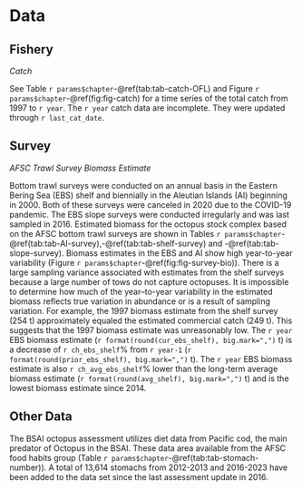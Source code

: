 # Data

## Fishery

*Catch*

See Table `r params$chapter`-\@ref(tab:tab-catch-OFL) and Figure `r params$chapter`-\@ref(fig:fig-catch) for a time series of the total catch from 1997 to `r year`. The `r year` catch data are incomplete. They were updated through `r last_cat_date`. 

## Survey

*AFSC Trawl Survey Biomass Estimate*

Bottom trawl surveys were conducted on an annual basis in the Eastern Bering Sea (EBS) shelf and biennially in the Aleutian Islands (AI) beginning in 2000. Both of these surveys were canceled in 2020 due to the COVID-19 pandemic. The EBS slope surveys were conducted irregularly and was last sampled in 2016.  Estimated biomass for the octopus stock complex based on the AFSC bottom trawl surveys are shown in Tables `r params$chapter`-\@ref(tab:tab-AI-survey),-\@ref(tab:tab-shelf-survey) and -\@ref(tab:tab-slope-survey). Biomass estimates in the EBS and AI show high year-to-year variability (Figure `r params$chapter`-\@ref(fig:fig-survey-bio)). There is a large sampling variance associated with estimates from the shelf surveys because a large number of tows do not capture octopuses. It is impossible to determine how much of the year–to-year variability in the estimated biomass reflects true variation in abundance or is a result of sampling variation. For example, the 1997 biomass estimate from the shelf survey (254 t) approximately equaled the estimated commercial catch (249 t). This suggests that the 1997 biomass estimate was unreasonably low. The `r year` EBS biomass estimate (`r format(round(cur_ebs_shelf), big.mark=",")` t) is a decrease of `r ch_ebs_shelf`% from `r year-1` (`r format(round(prior_ebs_shelf), big.mark=",")` t). The `r year` EBS biomass estimate is also `r ch_avg_ebs_shelf`% lower than the long-term average biomass estimate (`r format(round(avg_shelf), big.mark=",")` t) and is the lowest biomass estimate since 2014.


## Other Data

The BSAI octopus assessment utilizes diet data from Pacific cod, the main predator of Octopus in the BSAI. These data area available from the AFSC food habits group (Table `r params$chapter`-\@ref(tab:tab-stomach-number)). A total of 13,614 stomachs from 2012-2013 and 2016-2023 have been added to the data set since the last assessment update in 2016.




